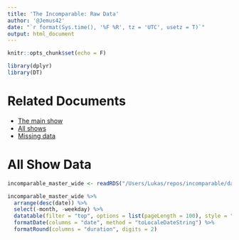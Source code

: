 ```yaml
---
title: 'The Incomparable: Raw Data'
author: '@Jemus42'
date: "`r format(Sys.time(), '%F %R', tz = 'UTC', usetz = T)`"
output: html_document
---
```

```r
knitr::opts_chunk$set(echo = F)

library(dplyr)
library(DT)
```

# Related Documents

- [The main show](http://stats.jemu.name/theincomparable/results_incomparable.html)
- [All shows](http://stats.jemu.name/theincomparable/results_incomparable_master.html)
- [Missing data](http://stats.jemu.name/theincomparable/missings.html)

# All Show Data

```r
incomparable_master_wide <- readRDS("/Users/Lukas/repos/incomparable/data/incomparable_master_wide.rds")

incomparable_master_wide %>%
  arrange(desc(date)) %>%
  select(-month, -weekday) %>%
  datatable(filter = "top", options = list(pageLength = 100), style = "bootstrap") %>%
  formatDate(columns = "date", method = "toLocaleDateString") %>%
  formatRound(columns = "duration", digits = 2)
```
